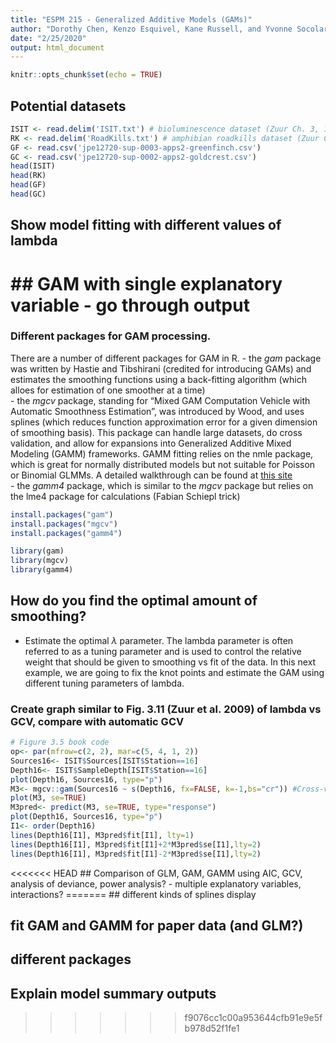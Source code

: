 ```yaml
---
title: "ESPM 215 - Generalized Additive Models (GAMs)"
author: "Dorothy Chen, Kenzo Esquivel, Kane Russell, and Yvonne Socolar"
date: "2/25/2020"
output: html_document
---
```


```r
knitr::opts_chunk$set(echo = TRUE)
```

## Potential datasets
```r
ISIT <- read.delim('ISIT.txt') # bioluminescence dataset (Zuur Ch. 3, 17)
RK <- read.delim('RoadKills.txt') # amphibian roadkills dataset (Zuur Ch. 16)
GF <- read.csv('jpe12720-sup-0003-apps2-greenfinch.csv')
GC <- read.csv('jpe12720-sup-0002-apps2-goldcrest.csv')
head(ISIT)
head(RK)
head(GF)
head(GC)
```



## Show model fitting with different values of lambda




## GAM with single explanatory variable - go through output
=======
### Different packages for GAM processing. 

There are a number of different packages for GAM in R. 
  - the *gam* package was written by Hastie and Tibshirani (credited for introducing GAMs) and estimates the smoothing functions using a back-fitting algorithm (which alloes for estimation of one smoother at a time)   \
  - the *mgcv* package, standing for "Mixed GAM Computation Vehicle with Automatic Smoothness Estimation", was introduced by Wood, and uses splines (which reduces function approximation error for a given dimension of smoothing basis). This package can handle large datasets, do cross validation, and allow for expansions into Generalized Additive Mixed Modeling (GAMM) frameworks. GAMM fitting relies on the nmle package, which is great for normally distributed models but not suitable for Poisson or Binomial GLMMs. A detailed walkthrough can be found at [this site](https://people.maths.bris.ac.uk/~sw15190/mgcv/tampere/mgcv.pdf)    \
  - the *gamm4* package, which is similar to the *mgcv* package but relies on the lme4 package for calculations (Fabian Schiepl trick)  \

```r
install.packages("gam")
install.packages("mgcv")
install.packages("gamm4")

```

```r
library(gam)
library(mgcv)
library(gamm4)


```


## How do you find the optimal amount of smoothing?  
- Estimate the optimal $\lambda$ parameter. The lambda parameter is often referred to as a tuning parameter and is used to control the relative weight that should be given to smoothing vs fit of the data. In this next example, we are going to fix the knot points and estimate the GAM using different tuning parameters of lambda.  

### Create graph similar to Fig. 3.11 (Zuur et al. 2009) of lambda vs GCV, compare with automatic GCV


```r

# Figure 3.5 book code
op<- par(mfrow=c(2, 2), mar=c(5, 4, 1, 2))
Sources16<- ISIT$Sources[ISIT$Station==16]
Depth16<- ISIT$SampleDepth[ISIT$Station==16]
plot(Depth16, Sources16, type="p")
M3<- mgcv::gam(Sources16 ~ s(Depth16, fx=FALSE, k=-1,bs="cr")) #Cross-validation used to estimate optimum amount of smoothing 
plot(M3, se=TRUE)
M3pred<- predict(M3, se=TRUE, type="response")
plot(Depth16, Sources16, type="p")
I1<- order(Depth16)
lines(Depth16[I1], M3pred$fit[I1], lty=1)
lines(Depth16[I1], M3pred$fit[I1]+2*M3pred$se[I1],lty=2)
lines(Depth16[I1], M3pred$fit[I1]-2*M3pred$se[I1],lty=2)

```



<<<<<<< HEAD
## Comparison of GLM, GAM, GAMM using AIC, GCV, analysis of deviance, power analysis?
- multiple explanatory variables, interactions?
=======
## different kinds of splines display



## fit GAM and GAMM for paper data (and GLM?)



## different packages



## Explain model summary outputs
>>>>>>> f9076cc1c00a953644cfb91e9e5fb978d52f1fe1



